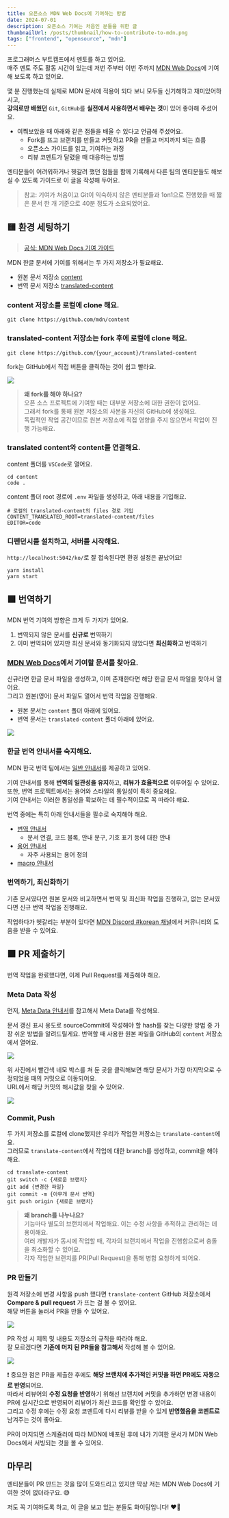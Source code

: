 ```yaml
---
title: 오픈소스 MDN Web Docs에 기여하는 방법
date: 2024-07-01
description: 오픈소스 기여는 처음인 분들을 위한 글
thumbnailUrl: /posts/thumbnail/how-to-contribute-to-mdn.png
tags: ["frontend", "opensource", "mdn"]
---
```


프로그래머스 부트캠프에서 멘토를 하고 있어요.  
매주 멘토 주도 활동 시간이 있는데 저번 주부터 이번 주까지 [MDN Web Docs](https://developer.mozilla.org/ko/)에 기여해 보도록 하고 있어요.

몇 분 진행했는데 실제로 MDN 문서에 적용이 되다 보니 모두들 신기해하고 재미있어하시고,  
**강의로만 배웠던** `Git`, `GitHub`를 **실전에서 사용하면서 배우는 것**이 있어 좋아해 주셨어요.

- 여쭤보았을 때 아래와 같은 점들을 배울 수 있다고 언급해 주셨어요.
  - Fork를 뜨고 브랜치를 만들고 커밋하고 PR을 만들고 머지까지 되는 흐름
  - 오픈소스 가이드를 읽고, 기여하는 과정
  - 리뷰 코멘트가 달렸을 때 대응하는 방법

멘티분들이 어려워하거나 헷갈려 했던 점들을 함께 기록해서 다른 팀의 멘티분들도 해보실 수 있도록 가이드로 이 글을 작성해 두어요.

> 참고: 기여가 처음이고 Git이 익숙하지 않은 멘티분들과 1on1으로 진행했을 때 짧은 문서 한 개 기준으로 40분 정도가 소요되었어요.

## 🟨 환경 세팅하기

> [공식: MDN Web Docs 기여 가이드](https://github.com/mdn/translated-content/blob/main/CONTRIBUTING.md)

MDN 한글 문서에 기여를 위해서는 두 가지 저장소가 필요해요.

- 원본 문서 저장소 [content](https://github.com/mdn/content)
- 번역 문서 저장소 [translated-content](https://github.com/mdn/translated-content)

### content 저장소를 로컬에 clone 해요.

```shell
git clone https://github.com/mdn/content
```

### translated-content 저장소는 fork 후에 로컬에 clone 해요.

```shell
git clone https://github.com/{your_account}/translated-content
```

fork는 GitHub에서 직접 버튼을 클릭하는 것이 쉽고 빨라요.

![](/posts/how-to-contribute-to-mdn/fork.png)

> **왜 fork를 해야 하나요?**  
> 오픈 소스 프로젝트에 기여할 때는 대부분 저장소에 대한 권한이 없어요.  
> 그래서 fork를 통해 원본 저장소의 사본을 자신의 GitHub에 생성해요.  
> 독립적인 작업 공간이므로 원본 저장소에 직접 영향을 주지 않으면서 작업이 진행 가능해요.

### translated content와 content를 연결해요.

content 폴더를 `VSCode`로 열어요.

```shell
cd content
code .
```

content 폴더 root 경로에 `.env` 파일을 생성하고, 아래 내용을 기입해요.

```shell
# 로컬의 translated-content의 files 경로 기입
CONTENT_TRANSLATED_ROOT=translated-content/files
EDITOR=code
```

### 디펜던시를 설치하고, 서버를 시작해요.

`http://localhost:5042/ko/`로 잘 접속된다면 환경 설정은 끝났어요!

```shell
yarn install
yarn start
```

## 🟩 번역하기

MDN 번역 기여의 방향은 크게 두 가지가 있어요.

1. 번역되지 않은 문서를 **신규로** 번역하기
2. 이미 번역되어 있지만 최신 문서와 동기화되지 않았다면 **최신화하고** 번역하기

### [MDN Web Docs](https://developer.mozilla.org/ko/)에서 기여할 문서를 찾아요.

신규라면 한글 문서 파일을 생성하고, 이미 존재한다면 해당 한글 문서 파일을 찾아서 열어요.  
그리고 원본(영어) 문서 파일도 열어서 번역 작업을 진행해요.

- 원본 문서는 `content` 폴더 아래에 있어요.
- 번역 문서는 `translated-content` 폴더 아래에 있어요.

![](/posts/how-to-contribute-to-mdn/file.png)

### 한글 번역 안내서를 숙지해요.

MDN 한국 번역 팀에서는 [일반 안내서](https://github.com/mdn/translated-content/blob/main/docs/ko/README.md)를 제공하고 있어요.

기여 안내서를 통해 **번역의 일관성을 유지**하고, **리뷰가 효율적으로** 이루어질 수 있어요.  
또한, 번역 프로젝트에서는 용어와 스타일의 통일성이 특히 중요해요.  
기여 안내서는 이러한 통일성을 확보하는 데 필수적이므로 꼭 따라야 해요.

번역 중에는 특히 아래 안내서들을 필수로 숙지해야 해요.

- [번역 안내서](https://github.com/mdn/translated-content/blob/main/docs/ko/guides/translation-guide.md)
  - 문서 연결, 코드 블록, 안내 문구, 기호 표기 등에 대한 안내
- [용어 안내서](https://github.com/mdn/translated-content/blob/main/docs/ko/guides/glossary-guide.md)
  - 자주 사용되는 용어 정의
- [macro 안내서](https://github.com/mdn/translated-content/blob/main/docs/ko/guides/macro-guide.md)

### 번역하기, 최신화하기

기존 문서였다면 원본 문서와 비교하면서 번역 및 최신화 작업을 진행하고, 없는 문서였다면 신규 번역 작업을 진행해요.

작업하다가 헷갈리는 부분이 있다면 [MDN Discord #korean 채널](https://discord.com/channels/1009925603572600863/1070064829466939503)에서 커뮤니티의 도움을 받을 수 있어요.

## 🟧 PR 제출하기

번역 작업을 완료했다면, 이제 Pull Request를 제출해야 해요.

### Meta Data 작성

먼저, [Meta Data 안내서](https://github.com/mdn/translated-content/blob/main/docs/ko/guides/meta-data-guide.md)를 참고해서 Meta Data를 작성해요.

문서 갱신 표시 용도로 sourceCommit에 작성해야 할 hash를 찾는 다양한 방법 중 가장 쉬운 방법을 알려드릴게요.
번역할 때 사용한 원본 파일을 GitHub의 `content` 저장소에서 열어요.

![](/posts/how-to-contribute-to-mdn/github-content.png)

위 사진에서 빨간색 네모 박스를 쳐 둔 곳을 클릭해보면 해당 문서가 가장 마지막으로 수정되었을 때의 커밋으로 이동되어요.  
URL에서 해당 커밋의 해시값을 찾을 수 있어요.

![](/posts/how-to-contribute-to-mdn/hash.png)

### Commit, Push

두 가지 저장소를 로컬에 clone했지만 우리가 작업한 저장소는 `translate-content`에요.  
그러므로 `translate-content`에서 작업에 대한 branch를 생성하고, commit을 해야 해요.

```shell
cd translate-content
git switch -c {새로운 브랜치}
git add {변경한 파일}
git commit -m {아무개 문서 번역}
git push origin {새로운 브랜치}
```

> **왜 branch를 나누나요?**  
> 기능마다 별도의 브랜치에서 작업해요. 이는 수정 사항을 추적하고 관리하는 데 용이해요.  
> 여러 개발자가 동시에 작업할 때, 각자의 브랜치에서 작업을 진행함으로써 충돌을 최소화할 수 있어요.  
> 각자 작업한 브랜치를 PR(Pull Request)을 통해 병합 요청하게 되어요.

### PR 만들기

원격 저장소에 변경 사항을 push 했다면 `translate-content` GitHub 저장소에서 **Compare & pull request** 가 뜨는 걸 볼 수 있어요.  
해당 버튼을 눌러서 PR을 만들 수 있어요.

![](/posts/how-to-contribute-to-mdn/compare.png)

PR 작성 시 제목 및 내용도 저장소의 규칙을 따라야 해요.  
잘 모르겠다면 **기존에 머지 된 PR들을 참고해서** 작성해 볼 수 있어요.

![](/posts/how-to-contribute-to-mdn/pr.png)

❗️ 중요한 점은 PR을 제출한 후에도 **해당 브랜치에 추가적인 커밋을 하면 PR에도 자동으로 반영**되어요.  
따라서 리뷰어의 **수정 요청을 반영**하기 위해선 브랜치에 커밋을 추가하면 변경 내용이 PR에 실시간으로 반영되어 리뷰어가 최신 코드를 확인할 수 있어요.  
그리고 수정 후에는 수정 요청 코멘트에 다시 리뷰를 받을 수 있게 **반영했음을 코멘트로** 남겨주는 것이 좋아요.

PR이 머지되면 스케쥴러에 따라 MDN에 배포된 후에 내가 기여한 문서가 MDN Web Docs에서 서빙되는 것을 볼 수 있어요.

## 마무리

멘티분들이 PR 만드는 것을 많이 도와드리고 있지만 막상 저는 MDN Web Docs에 기여한 것이 없더라구요. 😅

저도 꼭 기여하도록 하고, 이 글을 보고 있는 분들도 화이팅입니다! ❤️‍🔥
